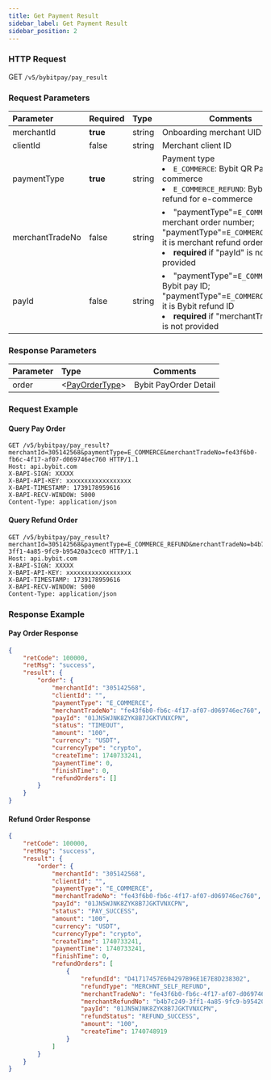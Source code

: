 ```yaml
---
title: Get Payment Result
sidebar_label: Get Payment Result
sidebar_position: 2
---
```

### HTTP Request
GET `/v5/bybitpay/pay_result`

### Request Parameters
| Parameter | Required | Type | Comments|
|:----- |:-------|:-----|------ |
|merchantId |**true** |string |Onboarding merchant UID|
|clientId |false|string |Merchant client ID|
|paymentType|**true** |string|Payment type <li>`E_COMMERCE`: Bybit QR Pay for e-commerce</li><li>`E_COMMERCE_REFUND`: Bybit QR Pay refund for e-commerce</li>|
|merchantTradeNo|false |string|<li>"paymentType"=`E_COMMERCE`: it is merchant order number; "paymentType"=`E_COMMERCE_REFUND`: it is merchant refund order number</li><li><b>required</b> if "payId" is not provided</li>|
|payId|false |string|<li>"paymentType"=`E_COMMERCE`: it is Bybit pay ID; "paymentType"=`E_COMMERCE_REFUND`: it is Bybit refund ID</li><li><b>required</b> if "merchantTradeNo" is not provided</li>|

### Response Parameters
| Parameter | Type | Comments|
|:----- |:-----|----- |
|order |&lt;[PayOrderType](../data-model/pay-order)&gt; |Bybit PayOrder Detail|

### Request Example
#### Query Pay Order
```http
GET /v5/bybitpay/pay_result?merchantId=305142568&paymentType=E_COMMERCE&merchantTradeNo=fe43f6b0-fb6c-4f17-af07-d069746ec760 HTTP/1.1
Host: api.bybit.com
X-BAPI-SIGN: XXXXX
X-BAPI-API-KEY: xxxxxxxxxxxxxxxxxx
X-BAPI-TIMESTAMP: 1739178959616
X-BAPI-RECV-WINDOW: 5000
Content-Type: application/json
```

#### Query Refund Order
```http
GET /v5/bybitpay/pay_result?merchantId=305142568&paymentType=E_COMMERCE_REFUND&merchantTradeNo=b4b7c249-3ff1-4a85-9fc9-b95420a3cec0 HTTP/1.1
Host: api.bybit.com
X-BAPI-SIGN: XXXXX
X-BAPI-API-KEY: xxxxxxxxxxxxxxxxxx
X-BAPI-TIMESTAMP: 1739178959616
X-BAPI-RECV-WINDOW: 5000
Content-Type: application/json
```

### Response Example
#### Pay Order Response
```json
{
    "retCode": 100000,
    "retMsg": "success",
    "result": {
        "order": {
            "merchantId": "305142568",
            "clientId": "",
            "paymentType": "E_COMMERCE",
            "merchantTradeNo": "fe43f6b0-fb6c-4f17-af07-d069746ec760",
            "payId": "01JN5WJNK8ZYK8B7JGKTVNXCPN",
            "status": "TIMEOUT",
            "amount": "100",
            "currency": "USDT",
            "currencyType": "crypto",
            "createTime": 1740733241,
            "paymentTime": 0,
            "finishTime": 0,
            "refundOrders": []
        }
    }
}
```

#### Refund Order Response
```json
{
    "retCode": 100000,
    "retMsg": "success",
    "result": {
        "order": {
            "merchantId": "305142568",
            "clientId": "",
            "paymentType": "E_COMMERCE",
            "merchantTradeNo": "fe43f6b0-fb6c-4f17-af07-d069746ec760",
            "payId": "01JN5WJNK8ZYK8B7JGKTVNXCPN",
            "status": "PAY_SUCCESS",
            "amount": "100",
            "currency": "USDT",
            "currencyType": "crypto",
            "createTime": 1740733241,
            "paymentTime": 1740733241,
            "finishTime": 0,
            "refundOrders": [
                {
                    "refundId": "D41717457E604297B96E1E7E8D238302",
                    "refundType": "MERCHNT_SELF_REFUND",
                    "merchantTradeNo": "fe43f6b0-fb6c-4f17-af07-d069746ec760",
                    "merchantRefundNo": "b4b7c249-3ff1-4a85-9fc9-b95420a3cec0",
                    "payId": "01JN5WJNK8ZYK8B7JGKTVNXCPN",
                    "refundStatus": "REFUND_SUCCESS",
                    "amount": "100",
                    "createTime": 1740748919
                }
            ]
        }
    }
}
```
